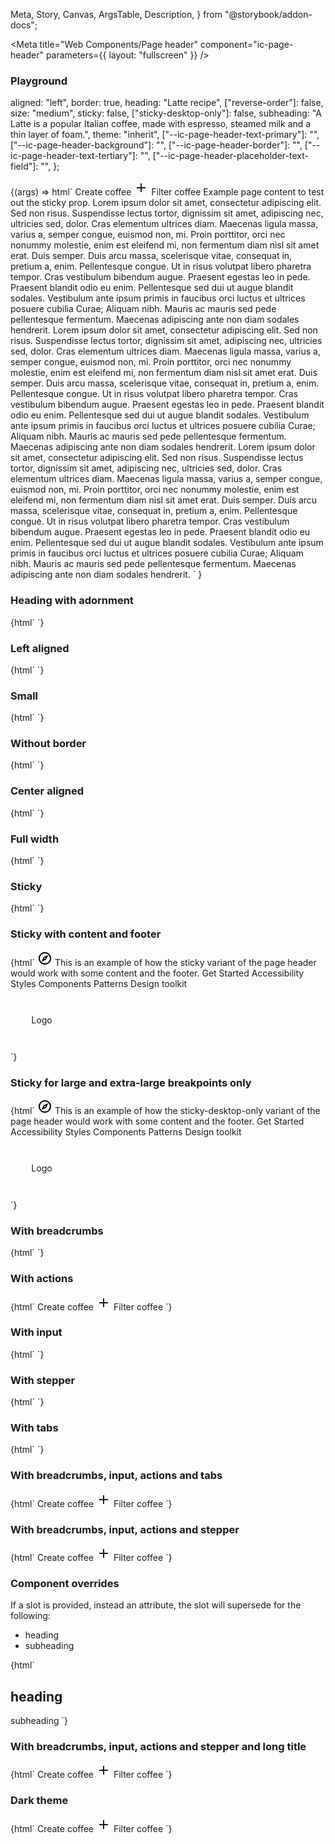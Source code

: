   Meta,
  Story,
  Canvas,
  ArgsTable,
  Description,
} from "@storybook/addon-docs";

<Meta
  title="Web Components/Page header"
  component="ic-page-header"
  parameters={{ layout: "fullscreen" }}
/>

<Description markdown={readme} />

### Playground

  aligned: "left",
  border: true,
  heading: "Latte recipe",
  ["reverse-order"]: false,
  size: "medium",
  sticky: false,
  ["sticky-desktop-only"]: false,
  subheading:
    "A Latte is a popular Italian coffee, made with espresso, steamed milk and a thin layer of foam.",
  theme: "inherit",
  ["--ic-page-header-text-primary"]: "",
  ["--ic-page-header-background"]: "",
  ["--ic-page-header-border"]: "",
  ["--ic-page-header-text-tertiary"]: "",
  ["--ic-page-header-placeholder-text-field"]: "",
};

<Canvas>
  <Story
    args={defaultArgs}
    name="Playground"
    parameters={{ layout: "fullscreen", loki: { skip: true } }}
    argTypes={{
      aligned: {
        options: ["center", "full-width", "left"],
        control: { type: "inline-radio" },
      },
      size: {
        options: ["medium", "small"],
        control: { type: "inline-radio" },
      },
      theme: {
        options: ["inherit", "dark", "light"],
        control: {
          type: "radio",
        },
      },
      "--ic-page-header-text-primary": {
        control: {
          type: "color",
        },
      },
      "--ic-page-header-background": {
        control: {
          type: "color",
        },
      },
      "--ic-page-header-border": {
        control: {
          type: "color",
        },
      },
      "--ic-page-header-text-tertiary": {
        control: {
          type: "color",
        },
      },
      "--ic-page-header-placeholder-text-field": {
        control: {
          type: "color",
        },
      },
    }}
  >
    {(args) =>
      html`<ic-page-header
          aligned=${args.aligned}
          border=${args.border}
          heading=${args.heading}
          reverse-order=${args["reverse-order"]}
          size=${args.size}
          sticky=${args.sticky}
          sticky-desktop-only=${args["sticky-desktop-only"]}
          subheading=${args.subheading}
          theme=${args.theme}
          style="
      ${args["--ic-page-header-text-primary"] !== ""
            ? `--ic-page-header-text-primary: ${args["--ic-page-header-text-primary"]};`
            : ""}
      ${args["--ic-page-header-background"] !== ""
            ? `--ic-page-header-background: ${args["--ic-page-header-background"]};`
            : ""}
      ${args["--ic-page-header-border"] !== ""
            ? `--ic-page-header-border: ${args["--ic-page-header-border"]};`
            : ""}
      ${args["--ic-page-header-text-tertiary"] !== ""
            ? `--ic-page-header-text-tertiary: ${args["--ic-page-header-text-tertiary"]};`
            : ""}
      ${args["--ic-page-header-placeholder-text-field"] !== ""
            ? `--ic-page-header-placeholder-text-field: ${args["--ic-page-header-placeholder-text-field"]};`
            : ""}"
        >
          <ic-breadcrumb-group slot="breadcrumbs">
            <ic-breadcrumb
              current="true"
              page-title="Drinks"
              href="#"
            ></ic-breadcrumb>
            <ic-breadcrumb page-title="Coffees" href="#"> </ic-breadcrumb>
            <ic-breadcrumb page-title="Latte" href="#"></ic-breadcrumb>
          </ic-breadcrumb-group>
          <ic-chip slot="heading-adornment" label="Beta" size="large"></ic-chip>
          <ic-button slot="actions" variant="primary"
            >Create coffee
            <svg
              slot="left-icon"
              width="24"
              height="24"
              viewBox="0 0 24 24"
              fill="none"
              xmlns="http://www.w3.org/2000/svg"
            >
              <path
                d="M19 13H13V19H11V13H5V11H11V5H13V11H19V13Z"
                fill="currentColor"
              />
            </svg>
          </ic-button>
          <ic-button slot="actions" variant="tertiary">Filter coffee</ic-button>
          <ic-stepper slot="stepper">
            <ic-step heading="Warm kettle" type="completed"></ic-step>
            <ic-step
              heading="Warm milk"
              subheading="Optional"
              type="completed"
            ></ic-step>
            <ic-step heading="Pour milk" type="current" current></ic-step>
          </ic-stepper>
        </ic-page-header>
        <ic-section-container aligned=${args.aligned}>
          <ic-typography
            >Example page content to test out the sticky prop.</ic-typography
          >
          <ic-typography
            >Lorem ipsum dolor sit amet, consectetur adipiscing elit. Sed non
            risus. Suspendisse lectus tortor, dignissim sit amet, adipiscing
            nec, ultricies sed, dolor.</ic-typography
          >
          <ic-typography
            >Cras elementum ultrices diam. Maecenas ligula massa, varius a,
            semper congue, euismod non, mi. Proin porttitor, orci nec nonummy
            molestie, enim est eleifend mi, non fermentum diam nisl sit amet
            erat.</ic-typography
          >
          <ic-typography
            >Duis semper. Duis arcu massa, scelerisque vitae, consequat in,
            pretium a, enim. Pellentesque congue. Ut in risus volutpat libero
            pharetra tempor. Cras vestibulum bibendum augue.</ic-typography
          >
          <ic-typography
            >Praesent egestas leo in pede. Praesent blandit odio eu enim.
            Pellentesque sed dui ut augue blandit sodales. Vestibulum ante ipsum
            primis in faucibus orci luctus et ultrices posuere cubilia Curae;
            Aliquam nibh.</ic-typography
          >
          <ic-typography
            >Mauris ac mauris sed pede pellentesque fermentum. Maecenas
            adipiscing ante non diam sodales hendrerit.</ic-typography
          >
          <ic-typography
            >Lorem ipsum dolor sit amet, consectetur adipiscing elit. Sed non
            risus. Suspendisse lectus tortor, dignissim sit amet, adipiscing
            nec, ultricies sed, dolor.</ic-typography
          >
          <ic-typography
            >Cras elementum ultrices diam. Maecenas ligula massa, varius a,
            semper congue, euismod non, mi. Proin porttitor, orci nec nonummy
            molestie, enim est eleifend mi, non fermentum diam nisl sit amet
            erat.</ic-typography
          >
          <ic-typography
            >Duis semper. Duis arcu massa, scelerisque vitae, consequat in,
            pretium a, enim. Pellentesque congue. Ut in risus volutpat libero
            pharetra tempor. Cras vestibulum bibendum augue.</ic-typography
          >
          <ic-typography
            >Praesent egestas leo in pede. Praesent blandit odio eu enim.
            Pellentesque sed dui ut augue blandit sodales. Vestibulum ante ipsum
            primis in faucibus orci luctus et ultrices posuere cubilia Curae;
            Aliquam nibh.</ic-typography
          >
          <ic-typography
            >Mauris ac mauris sed pede pellentesque fermentum. Maecenas
            adipiscing ante non diam sodales hendrerit.</ic-typography
          >
          <ic-typography
            >Lorem ipsum dolor sit amet, consectetur adipiscing elit. Sed non
            risus. Suspendisse lectus tortor, dignissim sit amet, adipiscing
            nec, ultricies sed, dolor.</ic-typography
          >
          <ic-typography
            >Cras elementum ultrices diam. Maecenas ligula massa, varius a,
            semper congue, euismod non, mi. Proin porttitor, orci nec nonummy
            molestie, enim est eleifend mi, non fermentum diam nisl sit amet
            erat.</ic-typography
          >
          <ic-typography
            >Duis semper. Duis arcu massa, scelerisque vitae, consequat in,
            pretium a, enim. Pellentesque congue. Ut in risus volutpat libero
            pharetra tempor. Cras vestibulum bibendum augue.</ic-typography
          >
          <ic-typography
            >Praesent egestas leo in pede. Praesent blandit odio eu enim.
            Pellentesque sed dui ut augue blandit sodales. Vestibulum ante ipsum
            primis in faucibus orci luctus et ultrices posuere cubilia Curae;
            Aliquam nibh.</ic-typography
          >
          <ic-typography
            >Mauris ac mauris sed pede pellentesque fermentum. Maecenas
            adipiscing ante non diam sodales hendrerit.</ic-typography
          >
        </ic-section-container>`
    }
  </Story>
</Canvas>

### Heading with adornment

<Canvas>
  <Story name="Heading with adornment" parameters={{ loki: { skip: true } }}>
    {html`
      <ic-page-header heading="Page header">
        <ic-status-tag slot="heading-adornment" label="Beta"></ic-status-tag>
      </ic-page-header>
    `}
  </Story>
</Canvas>

### Left aligned

<Canvas>
  <Story name="Left aligned" parameters={{ loki: { skip: true } }}>
    {html`
      <ic-page-header
        aligned="left"
        heading="Page header"
        subheading="This is a simple page header component and this is the text."
      >
        <ic-status-tag slot="heading-adornment" label="Beta"></ic-status-tag>
      </ic-page-header>
    `}
  </Story>
</Canvas>

### Small

<Canvas>
  <Story name="Small" parameters={{ loki: { skip: true } }}>
    {html`
      <ic-page-header
        aligned="left"
        heading="Page header"
        subheading="This is a simple page header component and this is the text."
        size="small"
      >
        <ic-status-tag
          slot="heading-adornment"
          label="Beta"
          size="small"
        ></ic-status-tag>
      </ic-page-header>
    `}
  </Story>
</Canvas>

### Without border

<Canvas>
  <Story name="Without border" parameters={{ loki: { skip: true } }}>
    {html`
      <ic-page-header heading="Page header" border="false">
        <ic-status-tag slot="heading-adornment" label="Beta"></ic-status-tag>
      </ic-page-header>
    `}
  </Story>
</Canvas>

### Center aligned

<Canvas>
  <Story name="Center aligned" parameters={{ loki: { skip: true } }}>
    {html`
      <ic-page-header
        aligned="center"
        heading="Page header"
        subheading="This is a simple page header component and this is the text."
      >
        <ic-status-tag slot="heading-adornment" label="Beta"></ic-status-tag>
      </ic-page-header>
    `}
  </Story>
</Canvas>

### Full width

<Canvas>
  <Story name="Full width" parameters={{ loki: { skip: true } }}>
    {html`
      <ic-page-header
        aligned="full-width"
        heading="Page header"
        subheading="This is a simple page header component and this is the text."
      >
        <ic-status-tag slot="heading-adornment" label="Beta"></ic-status-tag>
      </ic-page-header>
    `}
  </Story>
</Canvas>

### Sticky

<Canvas>
  <Story name="Sticky" parameters={{ loki: { skip: true } }}>
    {html`
      <ic-page-header
        sticky
        heading="Page header"
        subheading="This is a simple page header component and this is the text."
      >
        <ic-status-tag slot="heading-adornment" label="Beta"></ic-status-tag>
      </ic-page-header>
    `}
  </Story>
</Canvas>

### Sticky with content and footer

<Canvas>
  <Story
    name="Sticky with content and footer"
    parameters={{ loki: { skip: true } }}
  >
    {html`
      <ic-top-navigation app-title="ApplicationName">
        <svg
          slot="app-icon"
          xmlns="http://www.w3.org/2000/svg"
          height="24px"
          viewBox="0 0 24 24"
          width="24px"
          fill="#000000"
        >
          <path d="M0 0h24v24H0V0z" fill="none" />
          <path
            d="M12 2C6.48 2 2 6.48 2 12s4.48 10 10 10 10-4.48 10-10S17.52 2 12 2zm0 18c-4.41 0-8-3.59-8-8s3.59-8 8-8 8 3.59 8 8-3.59 8-8 8zm-5.5-2.5l7.51-3.49L17.5 6.5 9.99 9.99 6.5 17.5zm5.5-6.6c.61 0 1.1.49 1.1 1.1s-.49 1.1-1.1 1.1-1.1-.49-1.1-1.1.49-1.1 1.1-1.1z"
          />
        </svg>
      </ic-top-navigation>
      <ic-page-header
        sticky
        heading="Page header"
        subheading="This is a simple page header component and this is the text."
      >
        <ic-status-tag slot="heading-adornment" label="Beta"></ic-status-tag>
      </ic-page-header>
      <ic-section-container style="height:800px">
        This is an example of how the sticky variant of the page header would
        work with some content and the footer.
      </ic-section-container>
      <ic-footer
        description="The ICDS is maintained by the Design Practice Team. If you've got a question or want to feedback, 
          please get in touch."
        caption="All content is available under the Open Government Licence v3.0, except source code and code examples which are available under the MIT Licence."
      >
        <ic-footer-link slot="link" href="/">Get Started</ic-footer-link>
        <ic-footer-link slot="link" href="/">Accessibility</ic-footer-link>
        <ic-footer-link slot="link" href="/">Styles</ic-footer-link>
        <ic-footer-link slot="link" href="/">Components</ic-footer-link>
        <ic-footer-link slot="link" href="/">Patterns</ic-footer-link>
        <ic-footer-link slot="link" href="/">Design toolkit</ic-footer-link>
        <div
          slot="logo"
          style="width:100px;height:100px;display:flex;align-items:center;justify-content:center;
          background-color:var(--ic-brand-color-primary);color:var(--ic-brand-text-color);"
        >
          Logo
        </div>
      </ic-footer>
    `}
  </Story>
</Canvas>

### Sticky for large and extra-large breakpoints only

<Canvas>
  <Story
    name="Sticky for large and extra-large breakpoints only"
    parameters={{ loki: { skip: true } }}
  >
    {html`
      <ic-top-navigation app-title="ApplicationName">
        <svg
          slot="app-icon"
          xmlns="http://www.w3.org/2000/svg"
          height="24px"
          viewBox="0 0 24 24"
          width="24px"
          fill="#000000"
        >
          <path d="M0 0h24v24H0V0z" fill="none" />
          <path
            d="M12 2C6.48 2 2 6.48 2 12s4.48 10 10 10 10-4.48 10-10S17.52 2 12 2zm0 18c-4.41 0-8-3.59-8-8s3.59-8 8-8 8 3.59 8 8-3.59 8-8 8zm-5.5-2.5l7.51-3.49L17.5 6.5 9.99 9.99 6.5 17.5zm5.5-6.6c.61 0 1.1.49 1.1 1.1s-.49 1.1-1.1 1.1-1.1-.49-1.1-1.1.49-1.1 1.1-1.1z"
          />
        </svg>
      </ic-top-navigation>
      <ic-page-header
        sticky-desktop-only
        heading="Page header"
        subheading="This is a simple page header component and this is the text. This page header is only sticky for viewport widths of 992px and above."
      >
        <ic-status-tag slot="heading-adornment" label="Beta"></ic-status-tag>
      </ic-page-header>
      <ic-section-container style="height:800px">
        This is an example of how the sticky-desktop-only variant of the page
        header would work with some content and the footer.
      </ic-section-container>
      <ic-footer
        description="The ICDS is maintained by the Design Practice Team. If you've got a question or want to feedback, 
          please get in touch."
        caption="All content is available under the Open Government Licence v3.0, except source code and code examples which are available under the MIT Licence."
      >
        <ic-footer-link slot="link" href="/">Get Started</ic-footer-link>
        <ic-footer-link slot="link" href="/">Accessibility</ic-footer-link>
        <ic-footer-link slot="link" href="/">Styles</ic-footer-link>
        <ic-footer-link slot="link" href="/">Components</ic-footer-link>
        <ic-footer-link slot="link" href="/">Patterns</ic-footer-link>
        <ic-footer-link slot="link" href="/">Design toolkit</ic-footer-link>
        <div
          slot="logo"
          style="width:100px;height:100px;display:flex;align-items:center;justify-content:center;
          background-color:var(--ic-brand-color-primary);color:var(--ic-brand-text-color);"
        >
          Logo
        </div>
      </ic-footer>
    `}
  </Story>
</Canvas>

### With breadcrumbs

<Canvas>
  <Story name="With breadcrumbs" parameters={{ loki: { skip: true } }}>
    {html`
      <ic-page-header
        heading="Page header"
        subheading="This is a page header component with additional functionality and this is the text."
        reverse-order
      >
        <ic-breadcrumb-group slot="breadcrumbs">
          <ic-breadcrumb
            page-title="Breadcrumb 1"
            href="/breadcrumb-1"
          ></ic-breadcrumb>
          <ic-breadcrumb
            current="true"
            page-title="Breadcrumb 2"
            href="/breadcrumb-2"
          ></ic-breadcrumb>
        </ic-breadcrumb-group>
      </ic-page-header>
    `}
  </Story>
</Canvas>

### With actions

<Canvas>
  <Story name="With actions" parameters={{ loki: { skip: true } }}>
    {html`
      <ic-page-header
        heading="Page header"
        subheading="This is a page header component with additional functionality and this is the text."
        reverse-order
      >
        <ic-button slot="actions" variant="primary"
          >Create coffee
          <svg
            slot="left-icon"
            width="24"
            height="24"
            viewBox="0 0 24 24"
            fill="none"
            xmlns="http://www.w3.org/2000/svg"
          >
            <path
              d="M19 13H13V19H11V13H5V11H11V5H13V11H19V13Z"
              fill="currentColor"
            />
          </svg>
        </ic-button>
        <ic-button slot="actions" variant="tertiary">Filter coffee</ic-button>
      </ic-page-header>
    `}
  </Story>
</Canvas>

### With input

<Canvas>
  <Story name="With input" parameters={{ loki: { skip: true } }}>
    {html`
      <ic-page-header
        heading="Page header"
        subheading="This is a page header component with additional functionality and this is the text."
      >
        <ic-status-tag slot="heading-adornment" label="Beta"></ic-status-tag>
        <ic-text-field slot="input" placeholder="Enter your input" hide-label />
      </ic-page-header>
    `}
  </Story>
</Canvas>

### With stepper

<Canvas>
  <Story name="With stepper" parameters={{ loki: { skip: true } }}>
    {html`
      <ic-page-header
        heading="Create a coffee"
        subheading="This is a page header component with additional functionality and this is the text."
      >
        <ic-stepper slot="stepper">
          <ic-step heading="Warm kettle" type="completed"></ic-step>
          <ic-step
            heading="Warm milk"
            subheading="Optional"
            type="completed"
          ></ic-step>
          <ic-step heading="Pour milk" type="current" current></ic-step>
        </ic-stepper>
      </ic-page-header>
    `}
  </Story>
</Canvas>

### With tabs

<Canvas>
  <Story name="With tabs" parameters={{ loki: { skip: true } }}>
    {html`
      <ic-page-header
        heading="Coffee recipes"
        subheading="This is a page header component with additional functionality and this is the text."
      >
        <ic-status-tag slot="heading-adornment" label="Beta"></ic-status-tag>
        <ic-navigation-item
          slot="tabs"
          label="All recipes"
          href="?path=/story/web-components-page-header--with-tabs"
          selected
          aria-label="This page shows all the recipes"
        ></ic-navigation-item>
        <ic-navigation-item
          slot="tabs"
          label="Favourites"
          href="?path=/story/web-components-page-header--with-tabs"
          aria-label="Show your favourite recipes"
        ></ic-navigation-item>
        <ic-navigation-item
          slot="tabs"
          label="Section Three"
          href="?path=/story/web-components-page-header--with-tabs"
        ></ic-navigation-item>
        <ic-navigation-item
          slot="tabs"
          label="Section Four"
          href="?path=/story/web-components-page-header--with-tabs"
        ></ic-navigation-item>
        <ic-navigation-item
          slot="tabs"
          label="Section Five"
          href="?path=/story/web-components-page-header--with-tabs"
          target="_blank"
        ></ic-navigation-item>
        <ic-navigation-item
          slot="tabs"
          label="Section Six"
          href="?path=/story/web-components-page-header--with-tabs"
        ></ic-navigation-item>
        <ic-navigation-item
          slot="tabs"
          label="Section Seven"
          href="?path=/story/web-components-page-header--with-tabs"
        ></ic-navigation-item>
        <ic-navigation-item
          slot="tabs"
          label="Section Eight"
          href="?path=/story/web-components-page-header--with-tabs"
        ></ic-navigation-item>
        <ic-navigation-item
          slot="tabs"
          label="Section Nine"
          href="?path=/story/web-components-page-header--with-tabs"
        ></ic-navigation-item>
        <ic-navigation-item
          slot="tabs"
          label="Section Ten"
          href="?path=/story/web-components-page-header--with-tabs"
        ></ic-navigation-item>
      </ic-page-header>
    `}
  </Story>
</Canvas>

### With breadcrumbs, input, actions and tabs

<Canvas>
  <Story
    name="With breadcrumbs, input, actions and tabs"
    parameters={{ loki: { skip: true } }}
  >
    {html`
      <ic-page-header
        heading="Coffee recipes"
        subheading="This is a page header component that has breadcrumbs, an input area, actions & tabs."
        reverse-order
      >
        <ic-breadcrumb-group slot="breadcrumbs">
          <ic-breadcrumb
            page-title="Breadcrumb 1"
            href="/breadcrumb-1"
          ></ic-breadcrumb>
          <ic-breadcrumb
            current="true"
            page-title="Breadcrumb 2"
            href="/breadcrumb-2"
          ></ic-breadcrumb>
        </ic-breadcrumb-group>
        <ic-status-tag slot="heading-adornment" label="Beta"></ic-status-tag>
        <ic-button slot="actions" variant="primary"
          >Create coffee
          <svg
            slot="left-icon"
            width="24"
            height="24"
            viewBox="0 0 24 24"
            fill="none"
            xmlns="http://www.w3.org/2000/svg"
          >
            <path
              d="M19 13H13V19H11V13H5V11H11V5H13V11H19V13Z"
              fill="currentColor"
            />
          </svg>
        </ic-button>
        <ic-button slot="actions" variant="tertiary">Filter coffee</ic-button>
        <ic-navigation-item
          slot="tabs"
          label="All recipes"
          href="?path=/story/web-components-page-header--with-tabs"
          selected
        ></ic-navigation-item>
        <ic-navigation-item
          slot="tabs"
          label="Favourites"
          href="?path=/story/web-components-page-header--with-tabs"
        ></ic-navigation-item>
        <ic-text-field slot="input" placeholder="Enter your input" hide-label />
      </ic-page-header>
    `}
  </Story>
</Canvas>

### With breadcrumbs, input, actions and stepper

<Canvas>
  <Story
    name="With breadcrumbs, input, actions and stepper"
    parameters={{ loki: { skip: true } }}
  >
    {html`
      <ic-page-header
        heading="Coffee recipes"
        subheading="This is a page header component that has breadcrumbs, an input area, actions & stepper."
        reverse-order
      >
        <ic-breadcrumb-group slot="breadcrumbs">
          <ic-breadcrumb
            page-title="Breadcrumb 1"
            href="/breadcrumb-1"
          ></ic-breadcrumb>
          <ic-breadcrumb
            current="true"
            page-title="Breadcrumb 2"
            href="/breadcrumb-2"
          ></ic-breadcrumb>
        </ic-breadcrumb-group>
        <ic-status-tag slot="heading-adornment" label="Beta"></ic-status-tag>
        <ic-button slot="actions" variant="primary"
          >Create coffee
          <svg
            slot="left-icon"
            width="24"
            height="24"
            viewBox="0 0 24 24"
            fill="none"
            xmlns="http://www.w3.org/2000/svg"
          >
            <path
              d="M19 13H13V19H11V13H5V11H11V5H13V11H19V13Z"
              fill="currentColor"
            />
          </svg>
        </ic-button>
        <ic-button slot="actions" variant="tertiary">Filter coffee</ic-button>
        <ic-stepper slot="stepper">
          <ic-step heading="Warm kettle" type="completed"></ic-step>
          <ic-step
            heading="Warm milk"
            subheading="Optional"
            type="completed"
          ></ic-step>
          <ic-step heading="Pour milk" type="current" current></ic-step>
        </ic-stepper>
        <ic-text-field slot="input" placeholder="Enter your input" hide-label />
      </ic-page-header>
    `}
  </Story>
</Canvas>

### Component overrides

If a slot is provided, instead an attribute, the slot will supersede for the following:

- heading
- subheading

<Canvas>
  <Story name="Component overrides" parameters={{ loki: { skip: true } }}>
    {html`
      <ic-page-header>
        <ic-typography slot="heading" variant="h4">
          <h2>heading</h2>
        </ic-typography>
        <ic-typography slot="subheading" variant="body">
          subheading
        </ic-typography>
      </ic-page-header>
    `}
  </Story>
</Canvas>

### With breadcrumbs, input, actions and stepper and long title

<Canvas>
  <Story
    name="With breadcrumbs, input, actions and stepper and long title"
    parameters={{ loki: { skip: true } }}
  >
    {html`
      <ic-page-header
        heading="Coffee recipes with a very very long title"
        subheading="This is a page header component that has breadcrumbs, an input area, actions & stepper."
        reverse-order
      >
        <ic-breadcrumb-group slot="breadcrumbs">
          <ic-breadcrumb
            page-title="Breadcrumb 1"
            href="/breadcrumb-1"
          ></ic-breadcrumb>
          <ic-breadcrumb
            current="true"
            page-title="Breadcrumb 2"
            href="/breadcrumb-2"
          ></ic-breadcrumb>
        </ic-breadcrumb-group>
        <ic-status-tag slot="heading-adornment" label="Beta"></ic-status-tag>
        <ic-button slot="actions" variant="primary"
          >Create coffee
          <svg
            slot="left-icon"
            width="24"
            height="24"
            viewBox="0 0 24 24"
            fill="none"
            xmlns="http://www.w3.org/2000/svg"
          >
            <path
              d="M19 13H13V19H11V13H5V11H11V5H13V11H19V13Z"
              fill="currentColor"
            />
          </svg>
        </ic-button>
        <ic-button slot="actions" variant="tertiary">Filter coffee</ic-button>
        <ic-stepper slot="stepper">
          <ic-step heading="Warm kettle" type="completed"></ic-step>
          <ic-step
            heading="Warm milk"
            subheading="Optional"
            type="completed"
          ></ic-step>
          <ic-step heading="Pour milk" type="current" current></ic-step>
        </ic-stepper>
        <ic-text-field slot="input" placeholder="Enter your input" hide-label />
      </ic-page-header>
    `}
  </Story>
</Canvas>

### Dark theme

<Canvas>
  <Story name="Dark theme" parameters={{ loki: { skip: true } }}>
    {html`
      <ic-page-header
        heading="Coffee recipes"
        subheading="This is a page header component that has breadcrumbs, an input area, actions & stepper."
        reverse-order="true"
        theme="dark"
      >
        <ic-breadcrumb-group slot="breadcrumbs">
          <ic-breadcrumb
            page-title="Breadcrumb 1"
            href="/breadcrumb-1"
          ></ic-breadcrumb>
          <ic-breadcrumb
            current="true"
            page-title="Breadcrumb 2"
            href="/breadcrumb-2"
          ></ic-breadcrumb>
        </ic-breadcrumb-group>
        <ic-chip slot="heading-adornment" label="Beta" size="large"></ic-chip>
        <ic-button slot="actions" variant="primary"
          >Create coffee
          <svg
            slot="left-icon"
            width="24"
            height="24"
            viewBox="0 0 24 24"
            fill="none"
            xmlns="http://www.w3.org/2000/svg"
          >
            <path
              d="M19 13H13V19H11V13H5V11H11V5H13V11H19V13Z"
              fill="currentColor"
            />
          </svg>
        </ic-button>
        <ic-button slot="actions" variant="tertiary">Filter coffee</ic-button>
        <ic-stepper slot="stepper">
          <ic-step heading="Warm kettle" type="completed"></ic-step>
          <ic-step
            heading="Warm milk"
            subheading="Optional"
            type="completed"
          ></ic-step>
          <ic-step heading="Pour milk" type="current" current></ic-step>
        </ic-stepper>
        <ic-text-field slot="input" placeholder="Enter your input" hide-label />
      </ic-page-header>
    `}
  </Story>
</Canvas>
